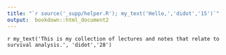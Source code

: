 ```yaml
---
title: "`r source('_supp/helper.R'); my_text('Hello,','didot','15')`"
output:  bookdown::html_document2
---
```


`r my_text('This is my collection of lectures and notes that relate to survival analysis.', 'didot','28')`
